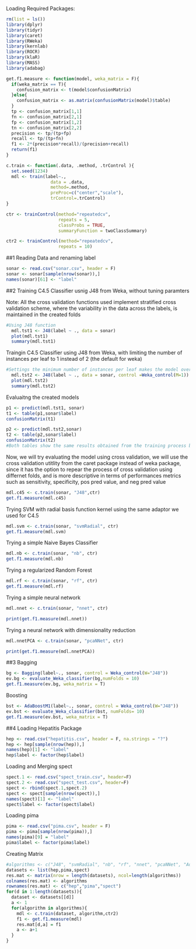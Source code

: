 Loading Required Packages:
```r
rm(list = ls())
library(dplyr)
library(tidyr)
library(caret)
library(RWeka)
library(kernlab)
library(ROCR)
library(klaR)
library(MASS)
library(adabag)
```

```r
get.f1.measure <- function(model, weka_matrix = F){
  if(weka_matrix == T){
    confusion_matrix <- t(model$confusionMatrix)
  }else{
    confusion_matrix <- as.matrix(confusionMatrix(model)$table)
  }
  tp <- confusion_matrix[1,1]
  fn <- confusion_matrix[2,1]
  fp <- confusion_matrix[1,2]
  tn <- confusion_matrix[2,2]
  precision <- tp/(tp+fp)
  recall <- tp/(tp+fn)
  f1 <- 2*(precision*recall)/(precision+recall)
  return(f1)
}

c.train <- function(.data, .method, .trControl ){
  set.seed(1234)
  mdl <- train(label~.,
                 data = .data,
                 method=.method,
                 preProc=c("center","scale"),
                 trControl=.trControl)
}

ctr <- trainControl(method="repeatedcv",
                    repeats = 5, 
                    classProbs = TRUE,
                    summaryFunction = twoClassSummary)

ctr2 <- trainControl(method="repeatedcv",
                    repeats = 10)


```
##1
Reading Data and renaming label
```r
sonar <- read.csv("sonar.csv", header = F)
sonar <- sonar[sample(nrow(sonar)),]
names(sonar)[61] <- "label"
```

##2
Training C4.5 Classifier usnig J48 from Weka, without tuning paramters

Note: All the cross validation functions used implement stratified cross validation scheme, where the variability in the data across the labels, is maintained in the created folds
```r
#Using J48 function
  mdl.tst1 <- J48(label ~ ., data = sonar)
  plot(mdl.tst1)
  summary(mdl.tst1)
```

Traingin C4.5 Classifier using J48 from Weka, with limiting the number of instances per leaf to 1 instead of 2 (the default for weka)
```r
#Settings the minimum number of instances per leaf makes the model overly fitting
  mdl.tst2 <- J48(label ~ ., data = sonar, control =Weka_control(M=1))
  plot(mdl.tst2)
  summary(mdl.tst2)
```


Evaluaitng the created models
```r
p1 <- predict(mdl.tst1, sonar)
t1 <- table(p1,sonar$label)
confusionMatrix(t1)

p2 <- predict(mdl.tst2,sonar)
t2 <- table(p2,sonar$label)
confusionMatrix(t2)
#Both tables show the same results obtained from the training process because we are training and testing against the same dataset
```

Now, we will try evaluating the model using cross validation, we will use the cross validation utitlity from the caret package instead of weka package, since it has the option to repear the process of cross validation using differnet folds, and is more descriptive in terms of performances metrics such as sensitivity, specificity, pos pred value, and neg pred value
```r
mdl.c45 <- c.train(sonar, "J48",ctr)
get.f1.measure(mdl.c45)
```


Trying SVM with radial basis function kernel using the same adaptor we used for C4.5
```r
mdl.svm <- c.train(sonar, "svmRadial", ctr)
get.f1.measure(mdl.svm)
```

Trying a simple Naive Bayes Classifier
```r
mdl.nb <- c.train(sonar, "nb", ctr)
get.f1.measure(mdl.nb)
```

Trying a regularized Random Forest
```r
mdl.rf <- c.train(sonar, "rf", ctr)
get.f1.measure(mdl.rf)
```

Trying a simple neural network
```r
mdl.nnet <- c.train(sonar, "nnet", ctr)
```

```r
print(get.f1.measure(mdl.nnet))  
```

Trying a neural network with dimensionality reduction
```r
mdl.nnetPCA <- c.train(sonar, "pcaNNet", ctr)
```

```r
print(get.f1.measure(mdl.nnetPCA))
```

##3
Bagging
```r
bg <- Bagging(label~., sonar, control = Weka_control(W="J48"))
ev.bg <- evaluate_Weka_classifier(bg,numFolds = 10)
get.f1.measure(ev.bg, weka_matrix = T)
```
Boosting
```r
bst <- AdaBoostM1(label~., sonar, control = Weka_control(W="J48"))
ev.bst <- evaluate_Weka_classifier(bst, numFolds= 10)
get.f1.measure(ev.bst, weka_matrix = T)
```

##4
Loading Hepatitis Package
```r
hep <- read.csv("hepatitis.csv", header = F, na.strings = "?")
hep <- hep[sample(nrow(hep)),]
names(hep)[1] <- "label"
hep$label <- factor(hep$label)
```

Loading and Merging spect
```r
spect.1 <- read.csv("spect_train.csv", header=F)
spect.2 <- read.csv("spect_test.csv", header=F)
spect <- rbind(spect.1,spect.2)
spect <- spect[sample(nrow(spect)),]
names(spect)[1] <- "label"
spect$label <- factor(spect$label)
```

Loading pima
```r
pima <- read.csv("pima.csv", header = F)
pima <- pima[sample(nrow(pima)),]
names(pima)[9] = "label"
pima$label <- factor(pima$label)
```


Creating Matrix
```r
#algorithms <- c("J48", "svmRadial", "nb", "rf", "nnet", "pcaNNet", "AdaBoost.M1")
datasets <- list(hep,pima,spect)
res.mat <- matrix(nrow = length(datasets), ncol=length(algorithms))
colnames(res.mat) <- algorithms
rownames(res.mat) <- c("hep","pima","spect")
for(d in 1:length(datasets)){
  dataset <- datasets[[d]]
  a <- 1
  for(algorithm in algorithms){
    mdl <- c.train(dataset, algorithm,ctr2)
    f1 <- get.f1.measure(mdl)
    res.mat[d,a] = f1
    a <- a+1
  }
}
```